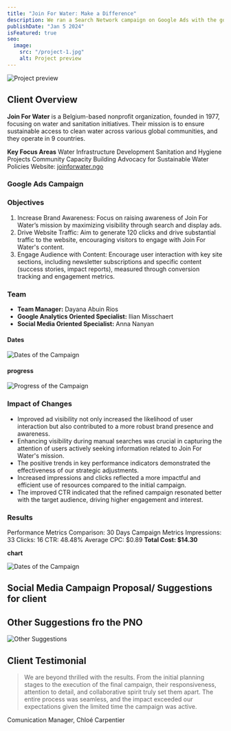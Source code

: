 ```yaml
---
title: "Join For Water: Make a Difference"
description: We ran a Search Network campaign on Google Ads with the goal of raising awareness about Join For Water's mission. Our primary focus was to drive website visits and increase page views, ensuring that more people in Flanders, Belgium, were exposed to the organization's work.
publishDate: "Jan 5 2024"
isFeatured: true
seo:
  image:
    src: "/project-1.jpg"
    alt: Project preview
---
```



<Image
  src="/project-1.jpg"
  alt="Project preview"
  width={800}
  height={600}
  title="Project preview"
  loading="eager"
/>

## **Client Overview**

**Join For Water** is a Belgium-based nonprofit organization, founded in 1977, focusing on water and sanitation initiatives. Their mission is to ensure sustainable access to clean water across various global communities, and they operate in 9 countries.

**Key Focus Areas**
Water Infrastructure Development
Sanitation and Hygiene Projects
Community Capacity Building
Advocacy for Sustainable Water Policies
Website: [joinforwater.ngo](https://joinforwater.ngo/)

### **Google Ads Campaign**

### **Objectives**

1. Increase Brand Awareness: Focus on raising awareness of Join For Water’s mission by maximizing visibility through search and display ads.
2. Drive Website Traffic: Aim to generate 120 clicks and drive substantial traffic to the website, encouraging visitors to engage with Join For Water's content.
3. Engage Audience with Content: Encourage user interaction with key site sections, including newsletter subscriptions and specific content (success stories, impact reports), measured through conversion tracking and engagement metrics.

### **Team**

- **Team Manager:** Dayana Abuin Rios
- **Google Analytics Oriented Specialist:** Ilian Misschaert
- **Social Media Oriented Specialist:** Anna Nanyan

#### **Dates**

<Image
  src="/Dates.jpg"
  alt="Dates of the Campaign"
  width={800}
  height={600}
  title="Dates of the Campaign"
/>

#### **progress**

<Image
  src="/Progress.jpg"
  alt="Progress of the Campaign"
  width={800}
  height={600}
  title="Progress of the Campaign"
/>

### **Impact of Changes**

- Improved ad visibility not only increased the likelihood of user interaction but also contributed to a more robust brand presence and awareness.
- Enhancing visibility during manual searches was crucial in capturing the attention of users actively seeking information related to Join For Water's mission.
- The positive trends in key performance indicators demonstrated the effectiveness of our strategic adjustments.
- Increased impressions and clicks reflected a more impactful and efficient use of resources compared to the initial campaign.
- The improved CTR indicated that the refined campaign resonated better with the target audience, driving higher engagement and interest.

### **Results**

Performance Metrics Comparison:
30 Days Campaign Metrics
Impressions: 33
Clicks: 16
CTR: 48.48%
Average CPC: $0.89
**Total Cost: $14.30**

**chart**

<Image
  src="/public/chart.jpg"
  alt="Dates of the Campaign"
  width={800}
  height={600}
  title="Dates of the Campaign"
/>

## **Social Media Campaign Proposal/ Suggestions for client**

<ImagesDialog client:load />

## **Other Suggestions fro the PNO**

<Image
  src="/project-1-Suggested FB Campaign_5.jpg"
  alt="Other Suggestions"
  width={800}
  height={600}
  title="Other Suggestions"
/>

## Client Testimonial

> We are beyond thrilled with the results. From the initial planning stages to the execution of the final campaign, their responsiveness, attention to detail, and collaborative spirit truly set them apart. The entire process was seamless, and the impact exceeded our expectations given the limited time the campaign was active.

Comunication Manager, Chloé Carpentier
